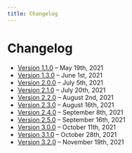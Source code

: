 ```yaml
---
title: Changelog
---
```


# Changelog

- [Version 1.1.0](/changelog/1-1-0/) – May 19th, 2021
- [Version 1.3.0](/changelog/1-3-0/) – June 1st, 2021
- [Version 2.0.0](/changelog/2-0-0/) – July 5th, 2021
- [Version 2.1.0](/changelog/2-1-0/) – July 20th, 2021
- [Version 2.2.0](/changelog/2-2-0/) – August 2nd, 2021
- [Version 2.3.0](/changelog/2-3-0/) – August 16th, 2021
- [Version 2.4.0](/changelog/2-4-0/) – September 8th, 2021
- [Version 2.5.0](/changelog/2-5-0/) – September 16th, 2021
- [Version 3.0.0](/changelog/3-0-0/) – October 11th, 2021
- [Version 3.1.0](/changelog/3-1-0/) – October 28th, 2021
- [Version 3.2.0](/changelog/3-2-0/) – November 19th, 2021

